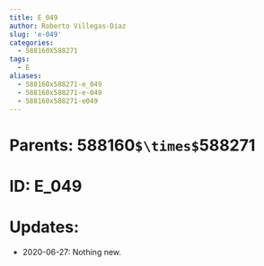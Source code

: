 ```yaml
---
title: E_049
author: Roberto Villegas-Diaz
slug: 'e-049'
categories:
  - 588160X588271
tags:
  - E
aliases:
  - 588160x588271-e_049
  - 588160x588271-e-049
  - 588160x588271-e049
---
```


# **Parents**: 588160`$\times$`588271
# **ID**: E_049
# **Updates**: 
 - 2020-06-27: Nothing new.
